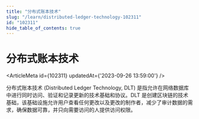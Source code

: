 ```yaml
---
title: "分布式账本技术"
slug: "/learn/distributed-ledger-technology-102311"
id: "102311"
hide_table_of_contents: true
---
```



# 分布式账本技术

<ArticleMeta id={102311} updatedAt={'2023-09-26 13:59:00'} />
<div className='border-solid border-b border-t-0 my-4 border-[var(--ifm-color-gray-300)]' />

分布式账本技术 (Distributed Ledger Technology, DLT) 是指允许在网络数据库中进行同时访问、验证和记录更新的技术基础和协议。DLT 是创建区块链的技术基础，该基础设施允许用户查看任何更改以及更改的制作者，减少了审计数据的需求，确保数据可靠，并只向需要访问的人提供访问权限。
